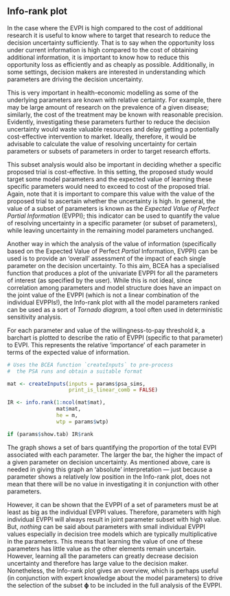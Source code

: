 
## Info-rank plot

In the case where the EVPI is high compared to the cost of additional research it is useful to know where to target that research to reduce the decision uncertainty sufficiently. That is to say when the opportunity loss under current information is high compared to the cost of obtaining additional information, it is important to know how to reduce this opportunity loss as efficiently and as cheaply as possible. Additionally, in some settings, decision makers are interested in understanding which parameters are driving the decision uncertainty.

This is very important in health-economic modelling as some of the underlying parameters are known with relative certainty. For example, there may be large amount of research on the prevalence of a given disease; similarly, the cost of the treatment may be known with reasonable precision. Evidently, investigating these parameters further to reduce the decision uncertainty would waste valuable resources and delay getting a potentially cost-effective intervention to market. Ideally, therefore, it would be advisable to calculate the value of resolving uncertainty for certain parameters or subsets of parameters in order to target research efforts. 

This subset analysis would also be important in deciding whether a specific proposed trial is cost-effective. In this setting, the proposed study would target some model parameters and the expected value of learning these specific parameters would need to exceed to cost of the proposed trial. Again, note that it is important to compare this value with the value of the proposed trial to ascertain whether the uncertainty is high. In general, the value of a subset of parameters is known as the _Expected Value of Perfect Partial Information_ (EVPPI); this indicator can be used to quantify the value of resolving uncertainty in a specific parameter (or subset of parameters), while leaving uncertainty in the remaining model parameters unchanged. 

Another way in which the analysis of the value of information (specifically based on the Expected Value of Perfect _Partial_ Information, EVPPI) can be used is to provide an 'overall' assessment of the impact of each single parameter on the decision uncertainty. To this aim, BCEA has a specialised function that produces a plot of the univariate EVPPI for all the parameters of interest (as specified by the user). While this is not ideal, since correlation among parameters and model structure does have an impact on the joint value of the EVPPI (which is not a linear combination of the individual EVPPIs!), the Info-rank plot with all the model parameters ranked can be used as a sort of _Tornado diagram_, a tool often used in deterministic sensitivity analysis.

For each parameter and value of the willingness-to-pay threshold $k$, a barchart is plotted to describe the ratio of EVPPI (specific to that parameter) to EVPI. This represents the relative 'importance' of each parameter in terms of the expected value of information.

```{r, echo=echo, fig.width=6.6, fig.height=6.6, fig.align=align, warning=FALSE, message=FALSE, comment=NA}
# Uses the BCEA function `createInputs` to pre-process 
#  the PSA runs and obtain a suitable format

mat <- createInputs(inputs = params$psa_sims,
                    print_is_linear_comb = FALSE)

IR <- info.rank(1:ncol(mat$mat),
                mat$mat,
                he = m,
                wtp = params$wtp)

if (params$show.tab) IR$rank
```

The graph shows a set of bars quantifying the proportion of the total EVPI associated with each parameter. The larger the bar, the higher the impact of a given parameter on decision uncertainty. As mentioned above, care is needed in giving this graph an 'absolute' interpretation --- just because a parameter shows a relatively low position in the Info-rank plot, does not mean that there will be no value in investigating it in conjunction with other parameters. 

However, it can be shown that the EVPPI of a set of parameters must be at least as big as the individual EVPPI values. Therefore, parameters with high individual EVPPI will always result in joint parameter subset with high value. But, _nothing_ can be said about parameters with small individual EVPPI values especially in decision tree models which are typically multiplicative in the parameters. This means that learning the value of one of these parameters has little value as the other elements remain uncertain. However, learning all the parameters can greatly decrease decision uncertainty and therefore has large value to the decision maker. Nonetheless, the Info-rank plot gives an overview, which is perhaps useful (in conjunction with expert knowledge about the model parameters) to drive the selection of the subset $\bm\phi$ to be included in the full analysis of the EVPPI.

